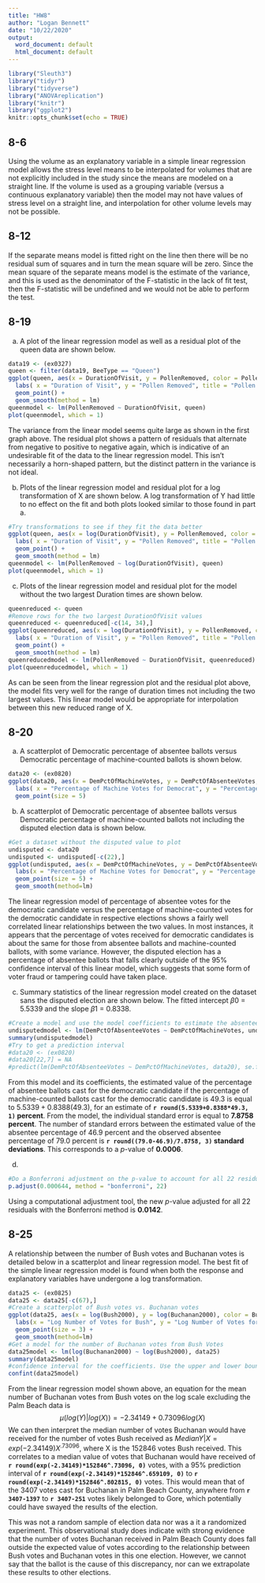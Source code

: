 ```yaml
---
title: "HW8"
author: "Logan Bennett"
date: "10/22/2020"
output:
  word_document: default
  html_document: default
---
```


```r
library("Sleuth3")
library("tidyr")
library("tidyverse")
library("ANOVAreplication")
library("knitr")
library("ggplot2")
knitr::opts_chunk$set(echo = TRUE)
```

## 8-6

Using the volume as an explanatory variable in a simple linear regression model allows the stress level means to be interpolated for volumes that are not explicitly included in the study since the means are modeled on a straight line. If the volume is used as a grouping variable (versus a continuous explanatory variable) then the model may not have values of stress level on a straight line, and interpolation for other volume levels may not be possible.

## 8-12

If the separate means model is fitted right on the line then there will be no residual sum of squares and in turn the mean square will be zero. Since the mean square of the separate means model is the estimate of the variance, and this is used as the denominator of the F-statistic in the lack of fit test, then the F-statistic will be undefined and we would not be able to perform the test.

## 8-19

a. A plot of the linear regression model as well as a residual plot of the queen data are shown below.

```r
data19 <- (ex0327)
queen <- filter(data19, BeeType == "Queen")
ggplot(queen, aes(x = DurationOfVisit, y = PollenRemoved, color = PollenRemoved)) + 
  labs( x = "Duration of Visit", y = "Pollen Removed", title = "Pollen Removed on Duration of Visit") +
  geom_point() +
  geom_smooth(method = lm)
queenmodel <- lm(PollenRemoved ~ DurationOfVisit, queen)
plot(queenmodel, which = 1)
```

The variance from the linear model seems quite large as shown in the first graph above. The residual plot shows a pattern of residuals that alternate from negative to positive to negative again, which is indicative of an undesirable fit of the data to the linear regression model. This isn't necessarily a horn-shaped pattern, but the distinct pattern in the variance is not ideal.

b. Plots of the linear regression model and residual plot for a log transformation of X are shown below. A log transformation of Y had little to no effect on the fit and both plots looked similar to those found in part a.

```r
#Try transformations to see if they fit the data better
ggplot(queen, aes(x = log(DurationOfVisit), y = PollenRemoved, color = PollenRemoved)) + 
  labs( x = "Duration of Visit", y = "Pollen Removed", title = "Pollen Removed on Duration of Visit") +
  geom_point() +
  geom_smooth(method = lm)
queenmodel <- lm(PollenRemoved ~ log(DurationOfVisit), queen)
plot(queenmodel, which = 1)
```

c. Plots of the linear regression model and residual plot for the model without the two largest Duration times are shown below.

```r
queenreduced <- queen
#Remove rows for the two largest DurationOfVisit values
queenreduced <- queenreduced[-c(14, 34),]
ggplot(queenreduced, aes(x = log(DurationOfVisit), y = PollenRemoved, color = PollenRemoved)) + 
  labs( x = "Duration of Visit", y = "Pollen Removed", title = "Pollen Removed on Duration of Visit") +
  geom_point() +
  geom_smooth(method = lm)
queenreducedmodel <- lm(PollenRemoved ~ DurationOfVisit, queenreduced)
plot(queenreducedmodel, which = 1)
```

As can be seen from the linear regression plot and the residual plot above, the model fits very well for the range of duration times not including the two largest values. This linear model would be appropriate for interpolation between this new reduced range of X.

## 8-20

a. A scatterplot of Democratic percentage of absentee ballots versus Democratic percentage of machine-counted ballots is shown below.

```r
data20 <- (ex0820)
ggplot(data20, aes(x = DemPctOfMachineVotes, y = DemPctOfAbsenteeVotes, color = Disputed, shape = Disputed)) + 
  labs( x = "Percentage of Machine Votes for Democrat", y = "Percentage of Absentee Votes for Democrat", title = "Democrat Percentage of Machine Ballots vs. Absentee Ballots") +
  geom_point(size = 5)
```
b. A scatterplot of Democratic percentage of absentee ballots versus Democratic percentage of machine-counted ballots not including the disputed election data is shown below.

```r
#Get a dataset without the disputed value to plot
undisputed <- data20
undisputed <- undisputed[-c(22),]
ggplot(undisputed, aes(x = DemPctOfMachineVotes, y = DemPctOfAbsenteeVotes, color = DemPctOfAbsenteeVotes)) + 
  labs(x = "Percentage of Machine Votes for Democrat", y = "Percentage of Absentee Votes for Democrat", title = "Undisputed Democrat Percentage of Machine Ballots vs. Absentee Ballots") +
  geom_point(size = 5) +
  geom_smooth(method=lm)
```

The linear regression model of percentage of absentee votes for the democratic candidate versus the percentage of machine-counted votes for the democratic candidate in respective elections shows a fairly well correlated linear relationships between the two values. In most instances, it appears that the percentage of votes received for democratic candidates is about the same for those from absentee ballots and machine-counted ballots, with some variance. However, the disputed election has a percentage of absentee ballots that falls clearly outside of the 95% confidence interval of this linear model, which suggests that some form of voter fraud or tampering could have taken place.

c. Summary statistics of the linear regression model created on the dataset sans the disputed election are shown below. The fitted intercept $\beta0$ = 5.5339 and the slope $\beta1$ = 0.8338.

```r
#Create a model and use the model coefficients to estimate the absentee percentage of a machine percentage of 49.3
undisputedmodel <- lm(DemPctOfAbsenteeVotes ~ DemPctOfMachineVotes, undisputed)
summary(undisputedmodel)
#Try to get a prediction interval
#data20 <- (ex0820)
#data20[22,7] = NA
#predict(lm(DemPctOfAbsenteeVotes ~ DemPctOfMachineVotes, data20), se.fit = TRUE, prediction = "Interval")
```

From this model and its coefficients, the estimated value of the percentage of absentee ballots cast for the democratic candidate if the percentage of machine-counted ballots cast for the democratic candidate is 49.3 is equal to $5.5339 + 0.8388(49.3)$, for an estimate of **`r round(5.5339+0.8388*49.3, 1)` percent**. From the model, the individual standard error is equal to **7.8758 percent**. The number of standard errors between the estimated value of the absentee percentage of 46.9 percent and the observed absentee percentage of 79.0 percent is **`r round((79.0-46.9)/7.8758, 3)` standard deviations**. This corresponds to a *p*-value of **0.0006**.

d. 

```r
#Do a Bonferroni adjustment on the p-value to account for all 22 residuals
p.adjust(0.000644, method = "bonferroni", 22)
```
Using a computational adjustment tool, the new *p*-value adjusted for all 22 residuals with the Bonferroni method is **0.0142**.

## 8-25

A relationship between the number of Bush votes and Buchanan votes is detailed below in a scatterplot and linear regression model. The best fit of the simple linear regression model is found when both the response and explanatory variables have undergone a log transformation.

```r
data25 <- (ex0825)
data25 <- data25[-c(67),]
#Create a scatterplot of Bush votes vs. Buchanan votes
ggplot(data25, aes(x = log(Bush2000), y = log(Buchanan2000), color = Buchanan2000)) + 
  labs(x = "Log Number of Votes for Bush", y = "Log Number of Votes for Buchanan", title = "Log Bush Votes vs. Log Buchanan Votes in 2000") +
  geom_point(size = 3) +
  geom_smooth(method=lm)
#Get a model for the number of Buchanan votes from Bush Votes
data25model <- lm(log(Buchanan2000) ~ log(Bush2000), data25)
summary(data25model)
#confidence interval for the coefficients. Use the upper and lower bounds of the intercept to calculate the upper and lower bounds of the predicted value
confint(data25model)
```

From the linear regression model shown above, an equation for the mean number of Buchanan votes from Bush votes on the log scale excluding the Palm Beach data is $$\mu(log(Y)|log(X)) = -2.34149+0.73096log(X)$$ We can then interpret the median number of votes Buchanan would have received for the number of votes Bush received as $Median{Y|X} = exp(-2.34149)X^.73096$, where X is the 152846 votes Bush received. This correlates to a median value of votes that Buchanan would have received of **`r round(exp(-2.34149)*152846^.73096, 0)`** votes, with a 95% prediction interval of **`r round(exp(-2.34149)*152846^.659109, 0)`** to **`r round(exp(-2.34149)*152846^.802815, 0)`** votes. This would mean that of the 3407 votes cast for Buchanan in Palm Beach County, anywhere from **`r 3407-1397`** to **`r 3407-251`** votes likely belonged to Gore, which potentially could have swayed the results of the election.  

This was not a random sample of election data nor was a it a randomized experiment. This observational study does indicate with strong evidence that the number of votes Buchanan received in Palm Beach County does fall outside the expected value of votes according to the relationship between Bush votes and Buchanan votes in this one election. However, we cannot say that the ballot is the cause of this discrepancy, nor can we extrapolate these results to other elections.
